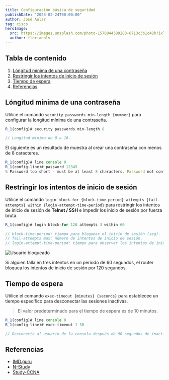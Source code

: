 ```yaml
---
title: Configuración básica de seguridad
publishDate: "2023-02-24T00:00:00"
author: José Aular
tag: cisco
heroImage:
  src: https://images.unsplash.com/photo-1570044389283-6713c3b1c48b?ixlib=rb-4.0.3&ixid=MnwxMjA3fDB8MHxwaG90by1wYWdlfHx8fGVufDB8fHx8&auto=format&fit=crop&w=1887&q=80
  author: florianolv
---
```



## Tabla de contenido

1.  [Lóngitud mínima de una contraseña](/blog/configuracion-basica-seguridad#lóngitud-mínima-de-una-contraseña)
2.  [Restringir los intentos de inicio de sesión](/blog/configuracion-basica-seguridad#restringir-los-intentos-de-inicio-de-sesión)
3.  [Tiempo de espera](/blog/configuracion-basica-seguridad#tiempo-de-espera)
4.  [Referencias](/blog/configuracion-basica-seguridad#referencias)

## Lóngitud mínima de una contraseña

Utilice el comando `security passwords min-length {number}` para configurar la longitud mínima de una contraseña.

```js title="Router #1"
R_1(config)# security passwords min-length 8

// Longitud mínima de 0 a 16.
```

El siguiente es un resultado de muestra al crear una contraseña con menos de 8 caracteres.

```js title="Router #1"
R_1(config)# line console 0
R_1(config-line)# password 12345
% Password too short - must be at least 8 characters. Password not configured.
```

## Restringir los intentos de inicio de sesión

Utilice el comando `login block-for {block-time-period} attempts {fail-attempts} within {login-attempt-time-period}` para restringir los intentos de inicio de sesión de **Telnet / SSH** e impedir los inicio de sesión por fuerza bruta.

```js title="Router #1"
R_1(config)# login block-for 120 attempts 3 within 60

// block-time-period: tiempo para bloquear el inicio de sesión (seg).
// fail-attempts max: número de intentos de inicio de sesión.
// login-attempt-time-period: tiempo para observar los intentos de inicio de sesión (seg).
```

![Usuario bloqueado](https://res.cloudinary.com/jaular/image/upload/v1677265417/blog/configuracion-basica-seguridad/block-1_ybgxmt.png "Usuario bloqueado")

Si alguien falla en tres intentos en un período de 60 segundos, el router bloquea los intentos de inicio de sesión por 120 segundos.

## Tiempo de espera

Utilice el comando `exec-timeout {minutes} {seconds}` para establecee un tiempo específico para desconectar las sesiones inactivas.

> El valor predeterminado para el tiempo de espera es de 10 minutos.

```js title="Router #1"
R_1(config)# line console 0
R_1(config-line)# exec-timeout 1 30

// Desconecta al usuario de la consola después de 90 segundos de inactividad.
```

## Referencias

- [IMD.guru](https://www.imd.guru/redes/cisco/ios/forzar-la-longitud-minima-de-una-contrasena-en-el-ios.html)
- [N-Study](https://www.n-study.com/en/cisco-basic/restrict-login-attempts/)
- [Study-CCNA](https://study-ccna.com/exec-timeout-command/)
